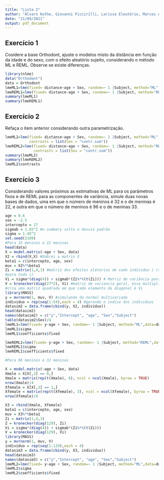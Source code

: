 ```yaml
---
title: "Lista 2"
author: "Álvaro Kothe, Giovanni Piccirilli, Larissa Eleutério, Marcos Andrade"
date: "21/09/2021"
output: pdf_document
---
```


## Exercício 1

Cosidere a base Orthodont, ajuste o modelos misto da distância em função da idade e do sexo, com o efeito aleatório sujeito, considerando o método ML e REML. Observe se existe diferenças.

```r
library(nlme)
data("Orthodont")
data = Orthodont
lmeML1=lme(fixed= distance~age + Sex, random=~ 1 |Subject, method="ML",data=data) 
lmeREML1=lme(fixed= distance~age + Sex, random=~ 1 |Subject, method="REML",data=data)
summary(lmeML1)
summary(lmeREML1)
```

## Exercício 2 
Refaça o item anterior considerando outra parametrização.
```r
lmeML2=lme(fixed= distance~age + Sex, random=~ 1 |Subject, method="ML",data=data,
           contrasts = list(Sex = "contr.sum")) 
lmeREML2=lme(fixed= distance~age + Sex, random=~ 1 |Subject, method="REML",data=data,
             contrasts = list(Sex = "contr.sum")) 
summary(lmeML2)
summary(lmeREML2)
lmeML2$contrasts
```

## Exercício 3

Considerando valores próximos as estimativas de ML para os parâmetros fixos e de REML para as componentes de variância, simule duas novas bases de dados, uma em que o número de meninos é 32 e o de meninas é 22, e outra em que o número de meninos é 96 e o de meninas 33.

```r
age = 0.6
sex = -2.5
intercepto = 17
sigmab = 1.85^2 #o summary solta o desvio padrão
sigma = 1.45^2
set.seed(2109)
#Para 32 meninos e 22 meninas
head(data)
X = model.matrix(~age + Sex, data)
X2 = rbind(X,X) #Dobrei a matrix X
beta1 = c(intercepto, age, sex)
muv = X2%*%beta1
Zi = matrix(1,4,1) #matriz dos efeitos aletorios de cada individuo i (são iguais
#para todo i)
Vi = sigma*(diag(4)) + sigmab*(Zi%*%(t(Zi))) # Matriz de variância para indiv i
V = kronecker(diag(27*2), Vi) #matriz de variancia geral, essa multiplicação
#cria uma matriz quadrada em que cada elemento da diagonal é Vi
library(MASS)
y = mvrnorm(1, muv, V) #simulando da normal multivariada
individuo = rep(seq(1:54),each = 4) #gerando o indice dos individuos
datasim2 = data.frame(cbind(y, X2, individuo))
head(datasim2)
names(datasim2) = c("y","Intercept", "age", "Sex","Subject")
table(datasim2$Sex)/4
lmeML1=lme(fixed= y~age + Sex, random=~ 1 |Subject, method="ML",data=datasim2) 
lmeML1$sigma
lmeML1$coefficients$fixed

lmeREML1=lme(fixed= y~age + Sex, random=~ 1 |Subject, method="REML",data=datasim2) 
lmeREML1$sigma
lmeREML1$coefficients$fixed
```

```r
#Para 96 meninos e 32 meninas

X = model.matrix(~age + Sex, data)
Xmale = X[X[,3] == 0,]
Xmale = matrix(rep(t(Xmale), 6), ncol = ncol(Xmale), byrow = TRUE)
nrow(Xmale)/4
Xfemale = X[X[,3] == 1,]
Xfemale = matrix(rep(t(Xfemale), 3), ncol = ncol(Xfemale), byrow = TRUE)
nrow(Xfemale)/4

X3 = rbind(Xmale, Xfemale)
beta1 = c(intercepto, age, sex)
muv = X3%*%beta1
Zi = matrix(1,4,1)
Z = kronecker(diag(129), Zi)
Vi = sigma*(diag(4)) + sigmab*(Zi%*%(t(Zi)))
V = kronecker(diag(129), Vi)
library(MASS)
y = mvrnorm(1, muv, V)
individuo = rep(seq(1:129),each = 4)
datasim3 = data.frame(cbind(y, X3, individuo))
head(datasim3)
names(datasim3) = c("y","Intercept", "age", "Sex","Subject")
lmeML2=lme(fixed= y~age + Sex, random=~ 1 |Subject, method="ML",data=datasim3) 
lmeML2$sigma
lmeML2$coefficients$fixed
```

